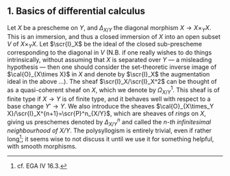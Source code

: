 ## 1. Basics of differential calculus {#I.1}

Let $X$ be a prescheme on $Y$, and $\Delta_{X/Y}$ the diagonal morphism $X\to X\times_Y X$.
This is an immersion, and thus a closed immersion of $X$ into an open subset $V$ of $X\times_Y X$.
Let $\scr{I}_X$ be the ideal of the closed sub-prescheme corresponding to the diagonal in $V$ (N.B. if one really wishes to do things intrinsically, without assuming that $X$ is separated over $Y$ --- a misleading hypothesis --- then one should consider the set-theoretic inverse image of $\cal{O}_{X\times X}$ in $X$ and denote by $\scr{I}_X$ the augmentation ideal in the above ...).
The sheaf $\scr{I}_X/\scr{I}_X^2$ can be thought of as a quasi-coherent sheaf on $X$, which we denote by $\Omega_{X/Y}^1$.
This sheaf is of finite type if $X\to Y$ is of finite type, and it behaves well with respect to a base change $Y'\to Y$.
We also introduce the sheaves $\cal{O}_{X\times_Y X}/\scr{I}_X^{n+1}=\scr{P}^n_{X/Y}$, which are sheaves of _rings_ on $X$, giving us preschemes denoted by $\Delta_{X/Y}^n$ and called the _$n$-th infinitesimal neighbourhood of $X/Y$_.
The polysyllogism is entirely trivial, even if rather long^[cf. EGA IV 16.3.];
it seems wise to not discuss it until we use it for something helpful, with smooth morphisms.
